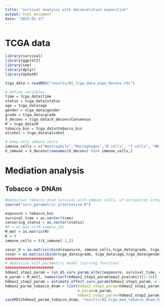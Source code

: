 ```yaml
---
title: "survival analysis with deconvolution exposition"
output: html_document
date: "2025-01-27"
---
```


# TCGA data

```r
library(survival)
library(ggplot2)
library(see)
library(dplyr)
library(UpSetR)

tcga_data = readRDS("results/01_tcga_data_expo_deconv.rds")

# define variables
time = tcga_data$time
status = tcga_data$status
age = tcga_data$age
gender = tcga_data$gender
grade = tcga_data$grade
X_deconv = tcga_data$X_deconv$Consensus
M = tcga_data$M
tobacco_bin = tcga_data$tobacco_bin
alcohol = tcga_data$alcohol

# keep only immune cells
immune_cells = c("Neutrophils","Macrophages","B cells", "T cells", "NK","DCs")
X_immune = X_deconv[rownames(X_deconv) %in% immune_cells,]
```


# Mediation analysis

## Tobacco -> DNAm



```r
#mediation tobacco_dnam_survival with immune cells, LF estimation integration K = 8
source("surv_parametric_alternative.R")

exposure = tobacco_bin
survival_time = as.vector(time)
censoring_status = as.vector(status)
#M = as.matrix(M_sample_13)
M_met = as.matrix(M)
K = 8
immune_cells = t(X_immune[-1,])

covar_U = as.matrix(cbind(exposure, immune_cells,tcga_data$grade, tcga_data$age,tcga_data$gender))
covar = as.matrix(cbind(tcga_data$grade, tcga_data$age,tcga_data$gender))
######################
# mediation with parametric model (survreg function)
######################
hdmax2_step1_param = run_AS_surv_param_alter(exposure, survival_time, censoring_status, covar_U = covar_U, covar= covar, M_met, K = K)
m_param = M_met[, names(sort(hdmax2_step1_param$max2_pvalues))[1:10]]
hdmax2_step2_param = estimate_effect_surv_param(hdmax2_step1_param, m = m_param)
hdmax2_param_tobacco_dnam = list(hdmax2_step1_param=hdmax2_step1_param,
                                 m_param=m_param,
                                 hdmax2_step2_param=hdmax2_step2_param)
saveRDS(hdmax2_param_tobacco_dnam, "results/02_tcga_med_tobacco_dnam_V2_K8_corrected.rds")

```
